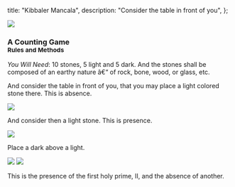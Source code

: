   title: "Kibbaler Mancala",
  description: "Consider the table in front of you",
};

<img className="flush" src="/image/mancala.sm.png" />

<p className="center">
  <h3>
    A Counting Game
    <br />
    <small>Rules and Methods</small>
  </h3>
</p>

_You Will Need_: 10 stones, 5 light and 5 dark. And the stones shall be composed of an earthy nature â€“ of rock, bone, wood, or glass, etc.

And consider the table in front of you, that you may place a light colored stone there. This is absence.

<img className="nozoom" src="/image/bottle_0.png" />

And consider then a light stone. This is presence.

<img className="nozoom" src="/image/bottle_1.png" />

Place a dark above a light.

<img className="nozoom" src="/image/bottle_1.png" />
<img className="nozoom" src="/image/bottle_0.png" />

This is the presence of the first holy prime, II, and the absence of another.
